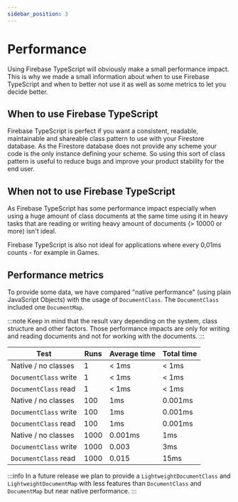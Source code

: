 ```yaml
---
sidebar_position: 3
---
```


# Performance

Using Firebase TypeScript will obviously make a small performance impact.
This is why we made a small information about when to use Firebase TypeScript and when to better not use it as well as some metrics to let you decide better.

## When to use Firebase TypeScript

Firebase TypeScript is perfect if you want a consistent, readable, maintainable and shareable class pattern to use with your Firestore database.
As the Firestore database does not provide any scheme your code is the only instance defining your scheme.
So using this sort of class pattern is useful to reduce bugs and improve your product stability for the end user.

## When not to use Firebase TypeScript

As Firebase TypeScript has some performance impact especially when using a huge amount of class documents at the same time
using it in heavy tasks that are reading or writing heavy amount of documents (> 10000 or more) isn't ideal.

Firebase TypeScript is also not ideal for applications where every 0,01ms counts - for example in Games.

## Performance metrics

To provide some data, we have compared "native performance" (using plain JavaScript Objects) with the usage of `DocumentClass`.
The `DocumentClass` included one `DocumentMap`.

:::note
Keep in mind that the result vary depending on the system, class structure and other factors.
Those performance impacts are only for writing and reading documents and not for working with the documents.
:::

| Test | Runs | Average time | Total time |
|--|--|--|--|
| Native / no classes | 1 | < 1ms | < 1ms |
| `DocumentClass` write | 1 | < 1ms | < 1ms |
| `DocumentClass` read | 1 | < 1ms | < 1ms |
| Native / no classes | 100 | 1ms | 0.001ms |
| `DocumentClass` write | 100 | 1ms | 0.001ms |
| `DocumentClass` read | 100 | 1ms | 0.001ms |
| Native / no classes | 1000 | 0.001ms | 1ms |
| `DocumentClass` write | 1000 | 0.003 | 3ms |
| `DocumentClass` read | 1000 | 0.015 | 15ms |

:::info
In a future release we plan to provide a `LightweightDocumentClass` and `LightweightDocumentMap` with less features than `DocumentClass` and `DocumentMap` but near native performance.
:::